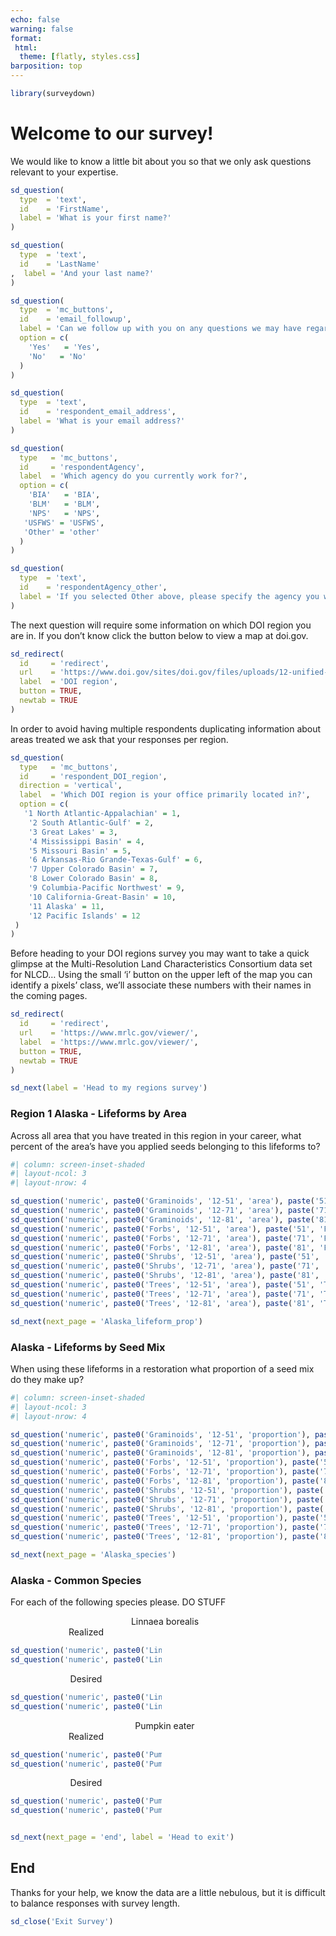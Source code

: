 ```yaml
---
echo: false
warning: false
format:
 html:
  theme: [flatly, styles.css]
barposition: top
---
```


```r
library(surveydown)
```

::: {#welcome .sd-page}
# Welcome to our survey!

We would like to know a little bit about you so that we only ask questions relevant to your expertise.

```r
sd_question(
  type  = 'text',
  id    = 'FirstName',
  label = 'What is your first name?'
)

sd_question(
  type  = 'text',
  id    = 'LastName'
,  label = 'And your last name?'
)

sd_question(
  type  = 'mc_buttons',
  id    = 'email_followup',
  label = 'Can we follow up with you on any questions we may have regarding the survey?',
  option = c(
    'Yes'   = 'Yes',
    'No'   = 'No'
  )
)

sd_question(
  type  = 'text',
  id    = 'respondent_email_address',
  label = 'What is your email address?'
)
```

```r
sd_question(
  type   = 'mc_buttons',
  id     = 'respondentAgency',
  label  = 'Which agency do you currently work for?',
  option = c(
    'BIA'   = 'BIA',
    'BLM'   = 'BLM',
    'NPS'   = 'NPS',
   'USFWS' = 'USFWS',
   'Other' = 'other'
  )
)

sd_question(
  type  = 'text',
  id    = 'respondentAgency_other',
  label = 'If you selected Other above, please specify the agency you work for:'
)
```

The next question will require some information on which DOI region you are in.
If you don't know click the button below to view a map at doi.gov.

```r
sd_redirect(
  id     = 'redirect',
  url    = 'https://www.doi.gov/sites/doi.gov/files/uploads/12-unified-regions-based-on-watersheds-17x11-250dpi-20191018.pdf',
  label  = 'DOI region',
  button = TRUE,
  newtab = TRUE
)
```
In order to avoid having multiple respondents duplicating information about areas treated we ask that your responses per region.

```r
sd_question(
  type   = 'mc_buttons',
  id     = 'respondent_DOI_region',
  direction = 'vertical',
  label  = 'Which DOI region is your office primarily located in?',
  option = c(
   '1 North Atlantic-Appalachian' = 1,
    '2 South Atlantic-Gulf' = 2,
    '3 Great Lakes' = 3,
    '4 Mississippi Basin' = 4,
    '5 Missouri Basin' = 5,
    '6 Arkansas-Rio Grande-Texas-Gulf' = 6,
    '7 Upper Colorado Basin' = 7,
    '8 Lower Colorado Basin' = 8,
    '9 Columbia-Pacific Northwest' = 9,
    '10 California-Great-Basin' = 10,
    '11 Alaska' = 11,
    '12 Pacific Islands' = 12
 )
)
```

Before heading to your DOI regions survey you may want to take a quick glimpse at the Multi-Resolution Land Characteristics Consortium data set for NLCD... Using the small 'i' button on the upper left of the map you can identify a pixels' class, we'll associate these numbers with their names in the coming pages.

```r
sd_redirect(
  id     = 'redirect',
  url    = 'https://www.mrlc.gov/viewer/',
  label  = 'https://www.mrlc.gov/viewer/',
  button = TRUE,
  newtab = TRUE
)
```

```r
sd_next(label = 'Head to my regions survey')
```

:::

::: {#Alaska_lifeform_area .sd-page} 

### Region 1 Alaska - Lifeforms by Area 

Across all area that you have treated in this region in your career, what percent of the area's have you applied seeds belonging to this lifeforms to?

```r
#| column: screen-inset-shaded
#| layout-ncol: 3
#| layout-nrow: 4

sd_question('numeric', paste0('Graminoids', '12-51', 'area'), paste('51', 'Graminoids'))
sd_question('numeric', paste0('Graminoids', '12-71', 'area'), paste('71', 'Graminoids'))
sd_question('numeric', paste0('Graminoids', '12-81', 'area'), paste('81', 'Graminoids'))
sd_question('numeric', paste0('Forbs', '12-51', 'area'), paste('51', 'Forbs'))
sd_question('numeric', paste0('Forbs', '12-71', 'area'), paste('71', 'Forbs'))
sd_question('numeric', paste0('Forbs', '12-81', 'area'), paste('81', 'Forbs'))
sd_question('numeric', paste0('Shrubs', '12-51', 'area'), paste('51', 'Shrubs'))
sd_question('numeric', paste0('Shrubs', '12-71', 'area'), paste('71', 'Shrubs'))
sd_question('numeric', paste0('Shrubs', '12-81', 'area'), paste('81', 'Shrubs'))
sd_question('numeric', paste0('Trees', '12-51', 'area'), paste('51', 'Trees'))
sd_question('numeric', paste0('Trees', '12-71', 'area'), paste('71', 'Trees'))
sd_question('numeric', paste0('Trees', '12-81', 'area'), paste('81', 'Trees'))

```

```r
sd_next(next_page = 'Alaska_lifeform_prop')
```
:::

::: {#Alaska_lifeform_prop .sd-page}

### Alaska - Lifeforms by Seed Mix

When using these lifeforms in a restoration what proportion of a seed mix do they make up?

```r
#| column: screen-inset-shaded
#| layout-ncol: 3
#| layout-nrow: 4

sd_question('numeric', paste0('Graminoids', '12-51', 'proportion'), paste('51', 'Graminoids'))
sd_question('numeric', paste0('Graminoids', '12-71', 'proportion'), paste('71', 'Graminoids'))
sd_question('numeric', paste0('Graminoids', '12-81', 'proportion'), paste('81', 'Graminoids'))
sd_question('numeric', paste0('Forbs', '12-51', 'proportion'), paste('51', 'Forbs'))
sd_question('numeric', paste0('Forbs', '12-71', 'proportion'), paste('71', 'Forbs'))
sd_question('numeric', paste0('Forbs', '12-81', 'proportion'), paste('81', 'Forbs'))
sd_question('numeric', paste0('Shrubs', '12-51', 'proportion'), paste('51', 'Shrubs'))
sd_question('numeric', paste0('Shrubs', '12-71', 'proportion'), paste('71', 'Shrubs'))
sd_question('numeric', paste0('Shrubs', '12-81', 'proportion'), paste('81', 'Shrubs'))
sd_question('numeric', paste0('Trees', '12-51', 'proportion'), paste('51', 'Trees'))
sd_question('numeric', paste0('Trees', '12-71', 'proportion'), paste('71', 'Trees'))
sd_question('numeric', paste0('Trees', '12-81', 'proportion'), paste('81', 'Trees'))

```

```r
sd_next(next_page = 'Alaska_species')
```
:::

::: {#Alaska_species .sd-page}

### Alaska - Common Species

For each of the following species please. DO STUFF

:::: {.column .species-odd width='98%'}

<center>Linnaea borealis</center>

::: {.column .species-number width='49%'}

<center>Realized</center>
```r
sd_question('numeric', paste0('Linnaea_borealis', '-', 12, '-realized-area'), 'Proportion of Area?')
sd_question('numeric', paste0('Linnaea_borealis', '-', 12, '-realized-prop'), 'Proportion of Seedmix?')
```

:::

::: {.column .species-number width='49%'}
<center>Desired</center>
```r
sd_question('numeric', paste0('Linnaea_borealis', '-', 12, '-desired-area'), 'Proportion of Area?')
sd_question('numeric', paste0('Linnaea_borealis', '-', 12, '-desired-prop'), 'Proportion of Seedmix?')
```

:::

::::

:::: {.column .species-odd width='98%'}

<center>Pumpkin eater</center>

::: {.column .species-number width='49%'}

<center>Realized</center>
```r
sd_question('numeric', paste0('Pumpkin_eater', '-', 12, '-realized-area'), 'Proportion of Area?')
sd_question('numeric', paste0('Pumpkin_eater', '-', 12, '-realized-prop'), 'Proportion of Seedmix?')
```

:::

::: {.column .species-number width='49%'}
<center>Desired</center>
```r
sd_question('numeric', paste0('Pumpkin_eater', '-', 12, '-desired-area'), 'Proportion of Area?')
sd_question('numeric', paste0('Pumpkin_eater', '-', 12, '-desired-prop'), 'Proportion of Seedmix?')
```

:::

::::

```r
sd_next(next_page = 'end', label = 'Head to exit')
```

:::

::: {#end .sd-page}

## End

Thanks for your help, we know the data are a little nebulous, but it is difficult to balance responses with survey length.

```r
sd_close('Exit Survey')
```

:::
